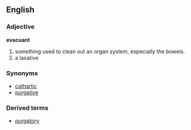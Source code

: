 ==English==
=== Adjective ===
'''evacuant'''
# something used to clean out an organ system, especially the bowels. 
# a laxative
=== Synonyms ===
*[[cathartic]] 
*[[purgative]]
=== Derived terms ===
*[[purgatory]]